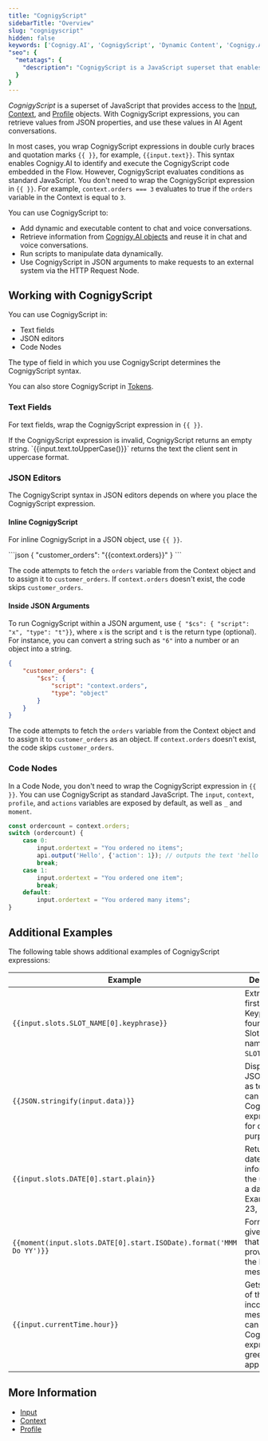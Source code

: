```yaml
---
title: "CognigyScript"
sidebarTitle: "Overview"
slug: "cognigyscript"
hidden: false
keywords: ['Cognigy.AI', 'CognigyScript', 'Dynamic Content', 'Cognigy.AI Objects']
"seo": {
  "metatags": {
    "description": "CognigyScript is a JavaScript superset that enables dynamic content in Cognigy.AI conversations by accessing Input, Context, and Profile objects. Learn syntax, usage, and key features."
  }
}
---
```


_CognigyScript_ is a superset of JavaScript that provides access to the [Input](/ai/agents/develop/ai-agent-memory/input), [Context](/ai/agents/develop/ai-agent-memory/context), and [Profile](/ai/agents/develop/ai-agent-memory/profile) objects. With CognigyScript expressions, you can retrieve values from JSON properties, and use these values in AI Agent conversations.

In most cases, you wrap CognigyScript expressions in double curly braces and quotation marks `{{ }}`, for example, `{{input.text}}`. This syntax enables Cognigy.AI to identify and execute the CognigyScript code embedded in the Flow. However, CognigyScript evaluates conditions as standard JavaScript. You don't need to wrap the CognigyScript expression in `{{ }}`. For example, `context.orders === 3` evaluates to true if the `orders` variable in the Context is equal to `3`.

You can use CognigyScript to:

- Add dynamic and executable content to chat and voice conversations.
- Retrieve information from [Cognigy.AI objects](/ai/agents/develop/ai-agent-memory/overview#lifespan-of-cognigyai-objects) and reuse it in chat and voice conversations.
- Run scripts to manipulate data dynamically.
- Use CognigyScript in JSON arguments to make requests to an external system via the HTTP Request Node.

## Working with CognigyScript

You can use CognigyScript in:

- Text fields
- JSON editors
- Code Nodes

The type of field in which you use CognigyScript determines the CognigyScript syntax.

You can also store CognigyScript in [Tokens](/ai/platform-features/tokens).

### Text Fields

For text fields, wrap the CognigyScript expression in `{{ }}`.

<Note>
      If the CognigyScript expression is invalid, CognigyScript returns an empty string.
</Note>

<Accordion title="Example">
  `{{input.text.toUpperCase()}}` returns the text the client sent in uppercase format.
</Accordion>

### JSON Editors

The CognigyScript syntax in JSON editors depends on where you place the CognigyScript expression.

#### Inline CognigyScript

For inline CognigyScript in a JSON object, use `{{ }}`.

<Accordion title="Example">
  ```json
  {
      "customer_orders": "{{context.orders}}"
  }
  ```

  The code attempts to fetch the `orders` variable from the Context object and to assign it to `customer_orders`. If `context.orders` doesn't exist, the code skips `customer_orders`.
</Accordion>

#### Inside JSON Arguments

To run CognigyScript within a JSON argument, use `{ "$cs": { "script": "x", "type": "t"}}`, where `x` is the script and `t` is the return type (optional). For instance, you can convert a string such as `"6"` into a number or an object into a string.

<Accordion title="Example">

  ```json
  {
      "customer_orders": {
          "$cs": {
              "script": "context.orders",
              "type": "object"
          }
      }
  }
  ```

  The code attempts to fetch the `orders` variable from the Context object and to assign it to `customer_orders` as an object. If `context.orders` doesn't exist, the code skips `customer_orders`.
</Accordion>

### Code Nodes

In a Code Node, you don't need to wrap the CognigyScript expression in `{{ }}`. You can use CognigyScript as standard JavaScript. The `input`, `context`, `profile`, and `actions` variables are exposed by default, as well as `_` and `moment`.

<Accordion title="Example">

  ```js
  const ordercount = context.orders;
  switch (ordercount) {
      case 0:
          input.ordertext = "You ordered no items";
          api.output('Hello', {'action': 1}); // outputs the text 'hello' with data {'action': 1}
          break;
      case 1:
          input.ordertext = "You ordered one item";
          break;
      default:
          input.ordertext = "You ordered many items";
  }
  ```
</Accordion>

## Additional Examples

<Accordion title=" Examples of CognigyScript Expressions">

  The following table shows additional examples of CognigyScript expressions:

  | Example                                                             | Description                                                                                                               |
  |---------------------------------------------------------------------|---------------------------------------------------------------------------------------------------------------------------|
  | `{{input.slots.SLOT_NAME[0].keyphrase}}`                            | Extracts the first Keyphrase found for the Slot with the name `SLOT_NAME`.                                                |
  | `{{JSON.stringify(input.data)}}`                                    | Displays a JSON object as text. You can use this CognigyScript expression for debugging purposes.                         |
  | `{{input.slots.DATE[0].start.plain}}`                               | Returns the date information if the user sent a date. Example: July 23, 2021                                              |
  | `{{moment(input.slots.DATE[0].start.ISODate).format('MMM Do YY')}}` | Formats a given date that the user provided in the last message.                                                          |
  | `{{input.currentTime.hour}}`                                        | Gets the hour of the current incoming message. You can use this CognigyScript expression to greet the user appropriately. |

</Accordion>

## More Information

- [Input](/ai/agents/develop/ai-agent-memory/input)
- [Context](/ai/agents/develop/ai-agent-memory/context)
- [Profile](/ai/agents/develop/ai-agent-memory/profile)
